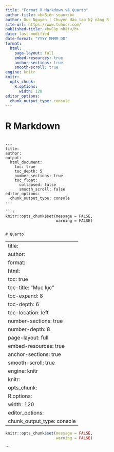 ```yaml
---
title: "Format R Markdown và Quarto"
author-title: <b>Biên soạn</b>
author: Duc Nguyen | Chuyên đào tạo kỹ năng R
site-url: https://www.tuhocr.com/
published-title: <b>Cập nhật</b> 
date: last-modified
date-format: "YYYY MMMM DD"
format:
  html:
    page-layout: full
    embed-resources: true
    anchor-sections: true
    smooth-scroll: true
engine: knitr
knitr:
  opts_chunk:
    R.options:
      width: 120
editor_options: 
  chunk_output_type: console
---
```


# R Markdown

```{=html}

<code>
---
title: 
author: 
output:
  html_document:
    toc: true
    toc_depth: 5
    number_sections: true
    toc_float:
      collapsed: false
      smooth_scroll: false
editor_options: 
  chunk_output_type: console
---

```r
knitr::opts_chunk$set(message = FALSE,     
                      warning = FALSE) 
```

</code>

```

# Quarto

```

---
title: 
author:
format:
  html:
    toc: true
    toc-title: "Mục lục"
    toc-expand: 8
    toc-depth: 6
    toc-location: left
    number-sections: true
    number-depth: 8
    page-layout: full
    embed-resources: true
    anchor-sections: true
    smooth-scroll: true
engine: knitr
knitr:
  opts_chunk:
    R.options:
      width: 120
editor_options: 
  chunk_output_type: console
---

```r
knitr::opts_chunk$set(message = FALSE,  
                      warning = FALSE)   
```

```

